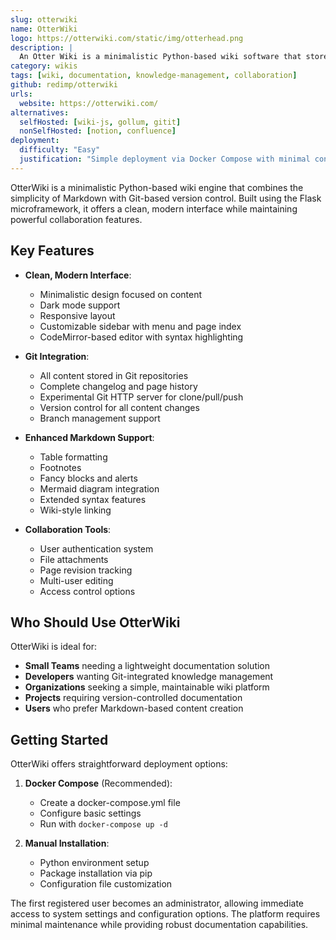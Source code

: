 ```yaml
---
slug: otterwiki
name: OtterWiki
logo: https://otterwiki.com/static/img/otterhead.png
description: |
  An Otter Wiki is a minimalistic Python-based wiki software that stores content in git repositories and uses Markdown for markup. Built with Flask and featuring a clean interface with dark mode support.
category: wikis
tags: [wiki, documentation, knowledge-management, collaboration]
github: redimp/otterwiki
urls:
  website: https://otterwiki.com/
alternatives:
  selfHosted: [wiki-js, gollum, gitit]
  nonSelfHosted: [notion, confluence]
deployment:
  difficulty: "Easy"
  justification: "Simple deployment via Docker Compose with minimal configuration required. Git-based storage requires no database setup."
---
```


OtterWiki is a minimalistic Python-based wiki engine that combines the simplicity
of Markdown with Git-based version control. Built using the Flask microframework,
it offers a clean, modern interface while maintaining powerful collaboration
features.

## Key Features

- **Clean, Modern Interface**:

  - Minimalistic design focused on content
  - Dark mode support
  - Responsive layout
  - Customizable sidebar with menu and page index
  - CodeMirror-based editor with syntax highlighting

- **Git Integration**:

  - All content stored in Git repositories
  - Complete changelog and page history
  - Experimental Git HTTP server for clone/pull/push
  - Version control for all content changes
  - Branch management support

- **Enhanced Markdown Support**:

  - Table formatting
  - Footnotes
  - Fancy blocks and alerts
  - Mermaid diagram integration
  - Extended syntax features
  - Wiki-style linking

- **Collaboration Tools**:
  - User authentication system
  - File attachments
  - Page revision tracking
  - Multi-user editing
  - Access control options

## Who Should Use OtterWiki

OtterWiki is ideal for:

- **Small Teams** needing a lightweight documentation solution
- **Developers** wanting Git-integrated knowledge management
- **Organizations** seeking a simple, maintainable wiki platform
- **Projects** requiring version-controlled documentation
- **Users** who prefer Markdown-based content creation

## Getting Started

OtterWiki offers straightforward deployment options:

1. **Docker Compose** (Recommended):

   - Create a docker-compose.yml file
   - Configure basic settings
   - Run with `docker-compose up -d`

2. **Manual Installation**:
   - Python environment setup
   - Package installation via pip
   - Configuration file customization

The first registered user becomes an administrator, allowing immediate
access to system settings and configuration options. The platform requires
minimal maintenance while providing robust documentation capabilities.
